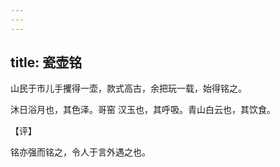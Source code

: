 ```yaml
---
---
---
```

title: 瓷壶铭
---



山民于市儿手攫得一壶，款式高古，余把玩一载，始得铭之。





沐日浴月也，其色泽。哥窑 汉玉也，其呼吸。青山白云也，其饮食。

【评】

铭亦强而铭之，令人于言外遇之也。